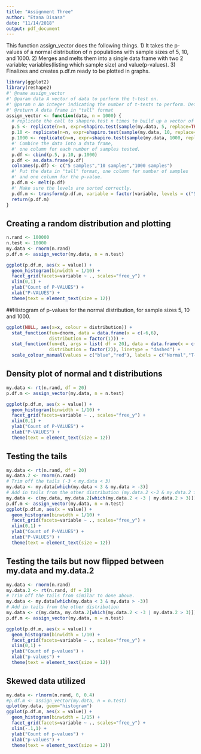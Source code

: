```yaml
---
title: "Assignment Three"
author: "Etana Disasa"
date: "11/14/2018"
output: pdf_document
---
```

This function assign_vector does the following things. 
1) It takes the p-values of a normal distribution of n populations with sample sizes of 5, 10, and 1000. 
2) Merges and melts them into a single data frame with two 2 variable; variables(listing which sample size) and value(p-values). 
3) Finalizes and creates p.df.m ready to be plotted in graphs. 

```r
library(ggplot2)
library(reshape2)
#' @name assign_vector
#' @param data A vector of data to perform the t-test on.
#' @param n An integer indicating the number of t-tests to perform. Default is 1000
#' @return A data frame in "tall" format
assign_vector <- function(data, n = 1000) {
  # replicate the call to shapiro.test n times to build up a vector of p-values
  p.5 <- replicate(n=n, expr=shapiro.test(sample(my.data, 5, replace=TRUE))$p.value)
  p.10 <- replicate(n=n, expr=shapiro.test(sample(my.data, 10, replace=TRUE))$p.value)
  p.1000 <- replicate(n=n, expr=shapiro.test(sample(my.data, 1000, replace=TRUE))$p.value)
  #' Combine the data into a data frame, 
  #' one column for each number of samples tested.
  p.df <- cbind(p.5, p.10, p.1000)
  p.df <- as.data.frame(p.df)
  colnames(p.df) <- c("5 samples","10 samples","1000 samples")
  #' Put the data in "tall" format, one column for number of samples
  #' and one column for the p-value.
  p.df.m <- melt(p.df)
  #' Make sure the levels are sorted correctly.
  p.df.m <- transform(p.df.m, variable = factor(variable, levels = c("5 samples","10 samples","1000 samples")))
  return(p.df.m)  
}
```

## Creating a random distribution and plotting 
```r
n.rand <- 100000
n.test <- 10000
my.data <- rnorm(n.rand)
p.df.m <- assign_vector(my.data, n = n.test)

ggplot(p.df.m, aes(x = value)) + 
  geom_histogram(binwidth = 1/10) + 
  facet_grid(facets=variable ~ ., scales="free_y") + 
  xlim(0,1) + 
  ylab("Count of P-VALUES") +
  xlab("P-VALUES") +
  theme(text = element_text(size = 12))
```


##Histogram of p-values for the normal distribution, for sample sizes 5, 10 and 1000.
```r
ggplot(NULL, aes(x=x, colour = distribution)) + 
  stat_function(fun=dnorm, data = data.frame(x = c(-6,6), 
                distribution = factor(1))) + 
  stat_function(fun=dt, args = list( df = 20), data = data.frame(x = c(-6,6), 
                distribution = factor(2)), linetype = "dashed") + 
  scale_colour_manual(values = c("blue","red"), labels = c("Normal","T-Distribution"))
```

## Density plot of normal and t distributions
```r
my.data <- rt(n.rand, df = 20)
p.df.m <- assign_vector(my.data, n = n.test)

ggplot(p.df.m, aes(x = value)) + 
  geom_histogram(binwidth = 1/10) + 
  facet_grid(facets=variable ~ ., scales="free_y") + 
  xlim(0,1) + 
  ylab("Count of P-VALUES") +
  xlab("P-VALUES") +
  theme(text = element_text(size = 12))
```


## Testing the tails
```r
my.data <- rt(n.rand, df = 20)
my.data.2 <- rnorm(n.rand)
# Trim off the tails (-3 < my.data < 3)
my.data <- my.data[which(my.data < 3 & my.data > -3)]
# Add in tails from the other distribution (my.data.2 <-3 & my.data.2 >3)
my.data <- c(my.data, my.data.2[which(my.data.2 < -3 | my.data.2 > 3)])
p.df.m <- assign_vector(my.data, n = n.test)
ggplot(p.df.m, aes(x = value)) + 
  geom_histogram(binwidth = 1/10) + 
  facet_grid(facets=variable ~ ., scales="free_y") + 
  xlim(0,1) + 
  ylab("Count of P-VALUES") +
  xlab("P-VALUES") +
  theme(text = element_text(size = 12))
```


## Testing the tails but now flipped between my.data and my.data.2
```r
my.data <- rnorm(n.rand)
my.data.2 <- rt(n.rand, df = 20)
# Trim off the tails from similar to done above. 
my.data <- my.data[which(my.data < 3 & my.data > -3)]
# Add in tails from the other distribution
my.data <- c(my.data, my.data.2[which(my.data.2 < -3 | my.data.2 > 3)])
p.df.m <- assign_vector(my.data, n = n.test)

ggplot(p.df.m, aes(x = value)) + 
  geom_histogram(binwidth = 1/10) + 
  facet_grid(facets=variable ~ ., scales="free_y") + 
  xlim(0,1) + 
  ylab("Count of p-values") +
  xlab("p-values") +
  theme(text = element_text(size = 12))
```


## Skewed data utilized
```r
my.data <- rlnorm(n.rand, 0, 0.4)
#p.df.m <- assign_vector(my.data, n = n.test)
qplot(my.data, geom="histogram")
ggplot(p.df.m, aes(x = value)) + 
  geom_histogram(binwidth = 1/15) + 
  facet_grid(facets=variable ~ ., scales="free_y") + 
  xlim(-.1,1) + 
  ylab("Count of p-values") +
  xlab("p-values") +
  theme(text = element_text(size = 12))

```